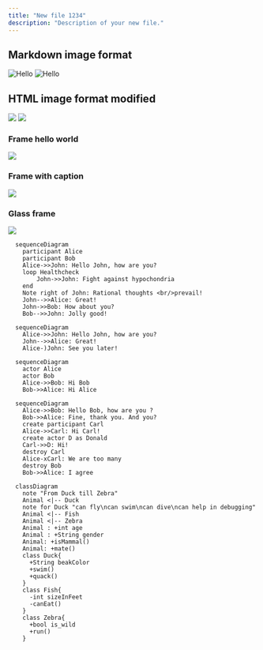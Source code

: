 ```yaml
---
title: "New file 1234"
description: "Description of your new file."
---
```


## Markdown image format

![Hello](/logo/dark.svg)
![Hello](/logo/light.svg)

## HTML image format modified

<img src="/logo/dark.svg" />
<img src="/logo/light.svg" />

### Frame hello world

<Frame>
  <img src="/logo/light.svg" />
</Frame>

### Frame with caption

<Frame caption="Caption Text">
  <img src="/logo/light.svg" />
</Frame>

### Glass frame

<Frame type="glass">
  <img src="/logo/light.svg" />
</Frame>

```mermaid
  sequenceDiagram
    participant Alice
    participant Bob
    Alice->>John: Hello John, how are you?
    loop Healthcheck
        John->>John: Fight against hypochondria
    end
    Note right of John: Rational thoughts <br/>prevail!
    John-->>Alice: Great!
    John->>Bob: How about you?
    Bob-->>John: Jolly good!
```

```mermaid
  sequenceDiagram
    Alice->>John: Hello John, how are you?
    John-->>Alice: Great!
    Alice-)John: See you later!
```

```mermaid
  sequenceDiagram
    actor Alice
    actor Bob
    Alice->>Bob: Hi Bob
    Bob->>Alice: Hi Alice
```

```mermaid
  sequenceDiagram
    Alice->>Bob: Hello Bob, how are you ?
    Bob->>Alice: Fine, thank you. And you?
    create participant Carl
    Alice->>Carl: Hi Carl!
    create actor D as Donald
    Carl->>D: Hi!
    destroy Carl
    Alice-xCarl: We are too many
    destroy Bob
    Bob->>Alice: I agree
```

```mermaid
  classDiagram
    note "From Duck till Zebra"
    Animal <|-- Duck
    note for Duck "can fly\ncan swim\ncan dive\ncan help in debugging"
    Animal <|-- Fish
    Animal <|-- Zebra
    Animal : +int age
    Animal : +String gender
    Animal: +isMammal()
    Animal: +mate()
    class Duck{
      +String beakColor
      +swim()
      +quack()
    }
    class Fish{
      -int sizeInFeet
      -canEat()
    }
    class Zebra{
      +bool is_wild
      +run()
    }
```
